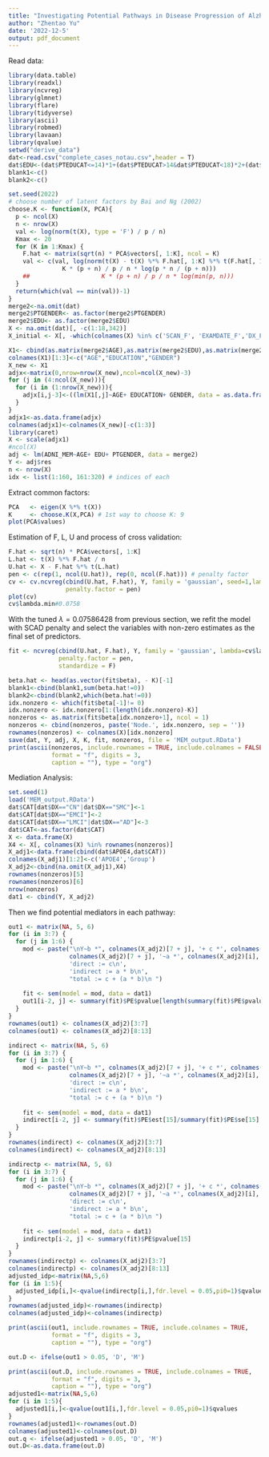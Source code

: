 ```yaml
---
title: "Investigating Potential Pathways in Disease Progression of Alzheimer's Disease"
author: "Zhentao Yu"
date: '2022-12-5'
output: pdf_document
---
```


Read data:
```r
library(data.table)
library(readxl)
library(ncvreg)
library(glmnet)
library(flare)
library(tidyverse)
library(ascii)
library(robmed)
library(lavaan)
library(qvalue)
setwd("derive_data")
dat<-read.csv("complete_cases_notau.csv",header = T)
dat$EDU<-(dat$PTEDUCAT<=14)*1+(dat$PTEDUCAT>14&dat$PTEDUCAT<18)*2+(dat$PTEDUCAT>17&dat$PTEDUCAT)*3
blank1<-c()
blank2<-c()
```

```r
set.seed(2022)
# choose number of latent factors by Bai and Ng (2002)
choose.K <- function(X, PCA){           
  p <- ncol(X)
  n <- nrow(X)
  val <- log(norm(t(X), type = 'F') / p / n)
  Kmax <- 20
  for (K in 1:Kmax) {
    F.hat <- matrix(sqrt(n) * PCA$vectors[, 1:K], ncol = K)
    val <- c(val, log(norm(t(X) - t(X) %*% F.hat[, 1:K] %*% t(F.hat[, 1:K]) / n, type = 'F') / p / n) +
               K * (p + n) / p / n * log(p * n / (p + n)))
    ##                    K * (p + n) / p / n * log(min(p, n)))
  }
  return(which(val == min(val))-1)
}
merge2<-na.omit(dat)
merge2$PTGENDER<- as.factor(merge2$PTGENDER)
merge2$EDU<- as.factor(merge2$EDU)
X <- na.omit(dat)[, -c(1:18,342)]
X_initial <- X[, -which(colnames(X) %in% c('SCAN_F', 'EXAMDATE_F','DX_F','SCAN_T', 'EXAMDATE_T','DX_T' ))]

X1<- cbind(as.matrix(merge2$AGE),as.matrix(merge2$EDU),as.matrix(merge2$PTGENDER),X_initial)
colnames(X1)[1:3]<-c("AGE","EDUCATION","GENDER")
X_new <- X1
adjx<-matrix(0,nrow=nrow(X_new),ncol=ncol(X_new)-3)
for (j in (4:ncol(X_new))){
  for (i in (1:nrow(X_new))){
    adjx[i,j-3]<-((lm(X1[,j]~AGE+ EDUCATION+ GENDER, data = as.data.frame(X_new)))$res)[i]
  }
}
adjx1<-as.data.frame(adjx)
colnames(adjx1)<-colnames(X_new)[-c(1:3)]
library(caret)
X <- scale(adjx1)
#ncol(X)
adj <- lm(ADNI_MEM~AGE+ EDU+ PTGENDER, data = merge2)
Y <- adj$res
n <- nrow(X)
idx <- list(1:160, 161:320) # indices of each
```
Extract common factors:
```r
PCA   <- eigen(X %*% t(X))
K     <- choose.K(X,PCA) # 1st way to choose K: 9
plot(PCA$values)
```
Estimation of F, L, U and process of cross validation:
```r
F.hat <- sqrt(n) * PCA$vectors[, 1:K]
L.hat <- t(X) %*% F.hat / n
U.hat <- X - F.hat %*% t(L.hat)
pen <- c(rep(1, ncol(U.hat)), rep(0, ncol(F.hat))) # penalty factor
cv <- cv.ncvreg(cbind(U.hat, F.hat), Y, family = 'gaussian', seed=1,lambda.min=0.1,nfold=5,penalty = 'SCAD', standardize = F,
                penalty.factor = pen)
plot(cv)
cv$lambda.min#0.0758
```
With the tuned $\lambda=0.07586428$ from previous section, we refit the model with SCAD penalty and select the variables with non-zero estimates as the final set of predictors. 
```r
fit <- ncvreg(cbind(U.hat, F.hat), Y, family = 'gaussian', lambda=cv$lambda.min, penalty = 'SCAD',
              penalty.factor = pen,
              standardize = F)

beta.hat <- head(as.vector(fit$beta), - K)[-1]
blank1<-cbind(blank1,sum(beta.hat!=0))
blank2<-cbind(blank2,which(beta.hat!=0))
idx.nonzero <- which(fit$beta[-1]!= 0)
idx.nonzero <- idx.nonzero[1:(length(idx.nonzero)-K)]
nonzeros <- as.matrix(fit$beta[idx.nonzero+1], ncol = 1)
nonzeros <- cbind(nonzeros, paste('Node.', idx.nonzero, sep = ''))
rownames(nonzeros) <- colnames(X)[idx.nonzero]
save(dat, Y, adj, X, K, fit, nonzeros, file = 'MEM_output.RData')
print(ascii(nonzeros, include.rownames = TRUE, include.colnames = FALSE,
            format = "f", digits = 3,
            caption = ""), type = "org")
```
Mediation Analysis:
```r
set.seed(1)
load('MEM_output.RData')
dat$CAT[dat$DX=="CN"|dat$DX=="SMC"]<-1
dat$CAT[dat$DX=="EMCI"]<-2
dat$CAT[dat$DX=="LMCI"|dat$DX=="AD"]<-3
dat$CAT<-as.factor(dat$CAT)
X <- data.frame(X)
X4 <- X[, colnames(X) %in% rownames(nonzeros)]
X_adj1<-data.frame(cbind(dat$APOE4,dat$CAT))
colnames(X_adj1)[1:2]<-c('APOE4','Group')
X_adj2<-cbind(na.omit(X_adj1),X4)
rownames(nonzeros)[5]
rownames(nonzeros)[6]
nrow(nonzeros)
dat1 <- cbind(Y, X_adj2)
```
Then we find potential mediators in each pathway:
```r
out1 <- matrix(NA, 5, 6)
for (i in 3:7) {
  for (j in 1:6) {
    mod <- paste("\nY~b *", colnames(X_adj2)[7 + j], '+ c *', colnames(X_adj2)[i], '+ ', colnames(X_adj2)[1], '+ ', colnames(X_adj2)[2], '\n',
                 colnames(X_adj2)[7 + j], '~a *', colnames(X_adj2)[i], '\n',
                 'direct := c\n',
                 'indirect := a * b\n',
                 "total := c + (a * b)\n ")
    
    fit <- sem(model = mod, data = dat1)
    out1[i-2, j] <- summary(fit)$PE$pvalue[length(summary(fit)$PE$pvalue)-1]
  }
}
rownames(out1) <- colnames(X_adj2)[3:7]
colnames(out1) <- colnames(X_adj2)[8:13]

indirect <- matrix(NA, 5, 6)
for (i in 3:7) {
  for (j in 1:6) {
    mod <- paste("\nY~b *", colnames(X_adj2)[7 + j], '+ c *', colnames(X_adj2)[i], '+ ', colnames(X_adj2)[1], '+ ', colnames(X_adj2)[2], '\n',
                 colnames(X_adj2)[7 + j], '~a *', colnames(X_adj2)[i], '\n',
                 'direct := c\n',
                 'indirect := a * b\n',
                 "total := c + (a * b)\n ")
    
    fit <- sem(model = mod, data = dat1)
    indirect[i-2, j] <- summary(fit)$PE$est[15]/summary(fit)$PE$se[15]
  }
}
rownames(indirect) <- colnames(X_adj2)[3:7]
colnames(indirect) <- colnames(X_adj2)[8:13]

indirectp <- matrix(NA, 5, 6)
for (i in 3:7) {
  for (j in 1:6) {
    mod <- paste("\nY~b *", colnames(X_adj2)[7 + j], '+ c *', colnames(X_adj2)[i], '+ ', colnames(X_adj2)[1], '+ ', colnames(X_adj2)[2], '\n',
                 colnames(X_adj2)[7 + j], '~a *', colnames(X_adj2)[i], '\n',
                 'direct := c\n',
                 'indirect := a * b\n',
                 "total := c + (a * b)\n ")
    
    fit <- sem(model = mod, data = dat1)
    indirectp[i-2, j] <- summary(fit)$PE$pvalue[15]
  }
}
rownames(indirectp) <- colnames(X_adj2)[3:7]
colnames(indirectp) <- colnames(X_adj2)[8:13]
adjusted_idp<-matrix(NA,5,6)
for (i in 1:5){
  adjusted_idp[i,]<-qvalue(indirectp[i,],fdr.level = 0.05,pi0=1)$qvalues
}
rownames(adjusted_idp)<-rownames(indirectp)
colnames(adjusted_idp)<-colnames(indirectp)
```
```r
print(ascii(out1, include.rownames = TRUE, include.colnames = TRUE,
            format = "f", digits = 3,
            caption = ""), type = "org")

out.D <- ifelse(out1 > 0.05, 'D', 'M')

print(ascii(out.D, include.rownames = TRUE, include.colnames = TRUE,
            format = "f", digits = 3,
            caption = ""), type = "org")
adjusted1<-matrix(NA,5,6)
for (i in 1:5){
  adjusted1[i,]<-qvalue(out1[i,],fdr.level = 0.05,pi0=1)$qvalues
}
rownames(adjusted1)<-rownames(out.D)
colnames(adjusted1)<-colnames(out.D)
out.q <- ifelse(adjusted1 > 0.05, 'D', 'M')
out.D<-as.data.frame(out.D)
```